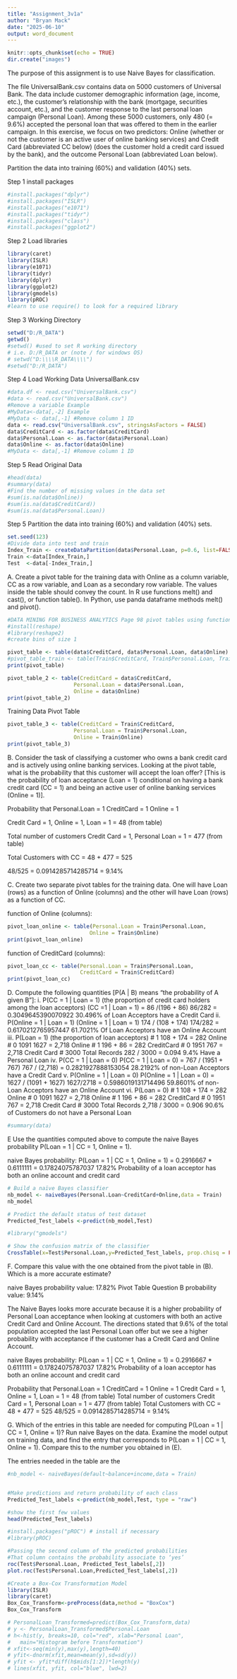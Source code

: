 ---
title: "Assignment_3v1a"
author: "Bryan Mack"
date: "2025-06-10"
output: word_document
---

```{r setup, include=FALSE}
knitr::opts_chunk$set(echo = TRUE)
dir.create("images")
```
The purpose of this assignment is to use Naive Bayes for classification.

The file UniversalBank.csv contains data on 5000 customers of Universal Bank. The data include
customer demographic information (age, income, etc.), the customer’s relationship with the bank
(mortgage, securities account, etc.), and the customer response to the last personal loan campaign
(Personal Loan). Among these 5000 customers, only 480 (= 9.6%) accepted the personal loan that
was offered to them in the earlier campaign. In this exercise, we focus on two predictors: Online
(whether or not the customer is an active user of online banking services) and Credit Card
(abbreviated CC below) (does the customer hold a credit card issued by the bank), and the outcome
Personal Loan (abbreviated Loan below).

Partition the data into training (60%) and validation (40%) sets.

Step 1 install packages

```{r Install Packages}
#install.packages("dplyr")
#install.packages("ISLR")
#install.packages("e1071")
#install.packages("tidyr")
#install.packages("class")
#install.packages("ggplot2")
```

Step 2 Load libraries 

```{r Load Libraries}
library(caret)
library(ISLR)
library(e1071)
library(tidyr)
library(dplyr)
library(ggplot2)
library(gmodels)
library(pROC)
#learn to use require() to look for a required library 
```

Step 3 Working Directory

```{r Working Directory}
setwd("D:/R_DATA")
getwd()
#setwd() #used to set R working directory 
# i.e. D:/R_DATA or (note / for windows OS) 
# setwd("D:\\\\R_DATA\\\\")
#setwd("D:/R_DATA")
```

Step 4 Load Working Data
UniversalBank.csv

```{r Load Origonal Data}
#data.df <- read.csv("UniversalBank.csv")
#data <- read.csv("UniversalBank.csv")
#Remove a variable Example
#MyData<-data[,-2] Example
#MyData <- data[,-1] #Remove column 1 ID
data <- read.csv("UniversalBank.csv", stringsAsFactors = FALSE)
data$CreditCard <- as.factor(data$CreditCard)
data$Personal.Loan <- as.factor(data$Personal.Loan)
data$Online <- as.factor(data$Online)
#MyData <- data[,-1] #Remove column 1 ID
```

Step 5 Read Original Data

```{r Read Origonal Data}
#head(data)
#summary(data)
#Find the number of missing values in the data set
#sum(is.na(data$Online)) 
#sum(is.na(data$CreditCard))
#sum(is.na(data$Personal.Loan))

```

Step 5 Partition the data into training (60%) and validation (40%) sets.

```{r Partition Data}
set.seed(123)
#Divide data into test and train
Index_Train <- createDataPartition(data$Personal.Loan, p=0.6, list=FALSE)
Train <-data[Index_Train,]
Test  <-data[-Index_Train,]
```

A. Create a pivot table for the training data with Online as a column variable, CC as a row
variable, and Loan as a secondary row variable. The values inside the table should convey
the count. In R use functions melt() and cast(), or function table(). In Python, use panda
dataframe methods melt() and pivot(). 

```{r Pivot Table melt & cast}
#DATA MINING FOR BUSINESS ANALYTICS Page 98 pivot tables using functions melt() and cast()
#install(reshape)
#library(reshape2)
#create bins of size 1


```

```{r Pivot Using table()}
pivot_table <- table(data$CreditCard, data$Personal.Loan, data$Online)
#pivot_table_train <- table(Train$CreditCard, Train$Personal.Loan, Train$Online)
print(pivot_table)
```

```{r Pivot table 2}
pivot_table_2 <- table(CreditCard = data$CreditCard, 
                     Personal.Loan = data$Personal.Loan, 
                     Online = data$Online)
print(pivot_table_2)
```
Training Data Pivot Table
```{r Pivot Table 3}
pivot_table_3 <- table(CreditCard = Train$CreditCard, 
                     Personal.Loan = Train$Personal.Loan, 
                     Online = Train$Online)
print(pivot_table_3)
```

B. Consider the task of classifying a customer who owns a bank credit card and is actively using
online banking services. Looking at the pivot table, what is the probability that this customer
will accept the loan offer? [This is the probability of loan acceptance (Loan = 1) conditional on
having a bank credit card (CC = 1) and being an active user of online banking services (Online
= 1)].


Probability that Personal.Loan = 1 CreditCard = 1 Online = 1 

Credit Card = 1, Online = 1, Loan = 1 = 48 (from table)

Total number of customers Credit Card = 1, Personal Loan = 1 = 477 (from table)

Total Customers with CC = 48 + 477 = 525

48/525 = 0.0914285714285714 = 9.14% 



C. Create two separate pivot tables for the training data. One will have Loan (rows) as a
function of Online (columns) and the other will have Loan (rows) as a function of CC.

function of Online (columns):

```{r Online Pivot Table}
pivot_loan_online <- table(Personal.Loan = Train$Personal.Loan, 
                          Online = Train$Online)
print(pivot_loan_online)
```

function of CreditCard (columns):
```{r Credit Card Pivot Table}
pivot_loan_cc <- table(Personal.Loan = Train$Personal.Loan, 
                       CreditCard = Train$CreditCard)
print(pivot_loan_cc)

```
D. Compute the following quantities [P(A | B) means “the probability of A given B”]: 
i. P(CC = 1 | Loan = 1) (the proportion of credit card holders among the loan acceptors)
  (CC =1 | Loan = 1) = 86 /(196 +  86)
  86/282 = 0.3049645390070922
  30.496% of Loan Acceptors have a Credit Card
ii. P(Online = 1 | Loan = 1) 
  (Online = 1 | Loan = 1) 174 / (108 + 174)
  174/282 = 0.6170212765957447
  61.7021% Of Loan Acceptors have an Online Account
iii. P(Loan = 1) (the proportion of loan acceptors)
  # 1  108 + 174 = 282 Online
  # 0 1091 1627 = 2,718 Online
  # 1  196 +  86 = 282 CreditCard
  # 0 1951  767 = 2,718 Credit Card
  # 3000 Total Records
  282 / 3000 = 0.094
  9.4% Have a Personal Loan
iv. P(CC = 1 | Loan = 0)
  P(CC = 1 | Loan = 0) = 767 / (1951 + 767)
  767 / (2,718) = 0.2821927888153054
  28.2192% of non-Loan Acceptors have a Credit Card
v. P(Online = 1 | Loan = 0)
  P(Online = 1 | Loan = 0) = 1627 / (1091 + 1627)
  1627/2718 = 0.5986019131714496
  59.8601% of non-Loan Acceptors have an Online Account
vi. P(Loan = 0)
  # 1  108 + 174 = 282 Online
  # 0 1091 1627 = 2,718 Online
  # 1  196 +  86 = 282 CreditCard
  # 0 1951  767 = 2,718 Credit Card
  # 3000 Total Records
  2,718 / 3000 = 0.906
  90.6% of Customers do not have a Personal Loan
  
```{r Summary Data}
#summary(data)
```
  
E Use the quantities computed above to compute the naive Bayes probability P(Loan = 1 | CC = 1, Online = 1).

naive Bayes probability: P(Loan = 1 | CC = 1, Online = 1) = 0.2916667 * 0.6111111 = 0.17824075787037
17.82% Probability of a loan acceptor has both an online account and credit card

```{r naïve Bayes classifier}
# Build a naïve Bayes classifier
nb_model <- naiveBayes(Personal.Loan~CreditCard+Online,data = Train)
nb_model
```


```{r}
# Predict the default status of test dataset 
Predicted_Test_labels <-predict(nb_model,Test)

#library("gmodels")

# Show the confusion matrix of the classifier
CrossTable(x=Test$Personal.Loan,y=Predicted_Test_labels, prop.chisq = FALSE) 
```
F. Compare this value with the one obtained from the pivot table in (B). Which is a more accurate estimate?

naive Bayes probability value: 17.82%
Pivot Table Question B probability value: 9.14% 

The Naive Bayes looks more accurate because it is a higher probability of Personal Loan acceptance when looking at customers with both an active Credit Card and Online Account. The directions stated that 9.6% of the total population accepted the last Personal Loan offer but we see a higher probability with acceptance if the customer has a Credit Card and Online Account. 

naive Bayes probability: P(Loan = 1 | CC = 1, Online = 1) = 0.2916667 * 0.6111111 = 0.17824075787037
17.82% Probability of a loan acceptor has both an online account and credit card

Probability that Personal.Loan = 1 CreditCard = 1 Online = 1 
Credit Card = 1, Online = 1, Loan = 1 = 48 (from table)
Total number of customers Credit Card = 1, Personal Loan = 1 = 477 (from table)
Total Customers with CC = 48 + 477 = 525
48/525 = 0.0914285714285714 = 9.14% 

G. Which of the entries in this table are needed for computing P(Loan = 1 | CC = 1, Online = 1)? Run naive Bayes on the data. Examine the model output on training data, and find the entry that corresponds to P(Loan = 1 | CC = 1, Online = 1). Compare this to the number you obtained in (E).

The entries needed in the table are the 

```{r}
#nb_model <- naiveBayes(default~balance+income,data = Train)


#Make predictions and return probability of each class
Predicted_Test_labels <-predict(nb_model,Test, type = "raw")

#show the first few values 
head(Predicted_Test_labels)
```

```{r}
#install.packages("pROC") # install if necessary
#library(pROC)

#Passing the second column of the predicted probabilities 
#That column contains the probability associate to ‘yes’
roc(Test$Personal.Loan, Predicted_Test_labels[,2])
plot.roc(Test$Personal.Loan,Predicted_Test_labels[,2])
```

```{r}
#Create a Box-Cox Transformation Model
library(ISLR)
library(caret)
Box_Cox_Transform<-preProcess(data,method = "BoxCox")
Box_Cox_Transform
```


```{r}
# PersonalLoan_Transformed=predict(Box_Cox_Transform,data)
# y <- PersonalLoan_Transformed$Personal.Loan
# h<-hist(y, breaks=10, col="red", xlab="Personal Loan",
#   main="Histogram before Transformation")
# xfit<-seq(min(y),max(y),length=40)
# yfit<-dnorm(xfit,mean=mean(y),sd=sd(y))
# yfit <- yfit*diff(h$mids[1:2])*length(y)
# lines(xfit, yfit, col="blue", lwd=2) 
```

